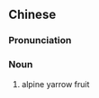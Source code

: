 {{also|蓍实}}
==Chinese==
{{zh-forms|s=蓍实}}

===Pronunciation===
{{zh-pron
|m=shīshí
|c=si1 sat6
|cat=n
}}

===Noun===
{{zh-noun}}

# {{lb|zh|medicine}} alpine yarrow fruit